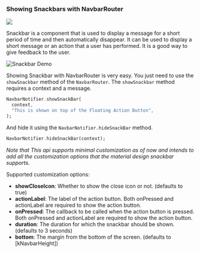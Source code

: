 ### Showing Snackbars with NavbarRouter


![](https://lh3.googleusercontent.com/ouM2kMQeInKbisw5lZtEjXDYRuiywHvsVqKWxddCg3fGYowbnRK85GUicf7m2UX8eGfD2LSTuApw4dGZa1NW-TpeqzhJXCHTItm8L_PCUhL4=s0)

<Caption caption="Source material design 3 website" />

Snackbar is a component that is used to display a message for a short period of time and then automatically disappear. It can be used to display a short message or an action that a user has performed. It is a good way to give feedback to the user.

![Snackbar Demo](./assets/snackbar.gif)

Showing Snackbar with NavbarRouter is very easy. You just need to use the `showSnackbar` method of the `NavbarRouter`. The `showSnackbar` method requires a context and a message.

```dart
NavbarNotifier.showSnackBar(
  context,
  "This is shown on top of the Floating Action Button",
);
```

And hide it using the `NavbarNotifier.hideSnackBar` method.

```dart
NavbarNotifier.hideSnackBar(context);
```

_Note that This api supports minimal customization as of now and intends to add all the customization options that the material design snackbar supports._

Supported customization options:

- **showCloseIcon**: Whether to show the close icon or not. (defaults to true)
- **actionLabel**: The label of the action button. Both onPressed and actionLabel are required to show the action button.
- **onPressed**: The callback to be called when the action button is pressed. Both onPressed and actionLabel are required to show the action button.
- **duration**: The duration for which the snackbar should be shown. (defaults to 3 seconds)
- **bottom**: The margin from the bottom of the screen. (defaults to [kNavbarHeight])
